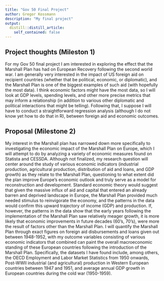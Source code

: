 ```yaml
---
title: "Gov 50 Final Project"
author: Gregor Kossmann
description: "My final project"
output:
  distill::distill_article:
    self_contained: false
---
```




## Project thoughts (Mileston 1)

For my Gov 50 final project I am interested in exploring the effect that the Marshall Plan has had on European Recovery following the second world war. I am generally very interested in the impact of US foreign aid on recipient countries (whether that be political, economic, or diplomatic), and the Marshall Plan is one of the biggest examples of such aid (with hopefully the most data). I think economic factors might have the most data, so I will look at GDP levels, spending levels, and other more precise metrics that may inform a relationship (in addition to various other diplomatic and political interactions that might be telling). Following that, I suppose I will have to conduct a straightforward regression analysis (although I do not know yet how to do that in R), between foreign aid and economic outcomes. 

## Proposal (Milestone 2)

My interest in the Marshall plan has narrowed down more specifically to investigating the economic impact of the Marshall Plan on Europe, which I will attempt to do by analyzing a variety of economic measures found on Statista and CESSDA. Although not finalized, my research question will center around the study of various economic indicators (industrial production, agricultural production, distribution of aid and loans, and GDP growth) as they relate to the Marshall Plan, questioning to what extent did the plan improve Europe's economic outlook and truly serve as a model for reconstruction and development. Standard economic theory would suggest that given the massive influx of aid and capital that entered an already barren and deprived landscape in Europe, the Marshall Plan provided much needed stimulus to reinvigorate the economy, and the patterns in the data would confirm this upward trajectory of income (GDP) and production. If, however, the patterns in the data show that the early years following the implementation of the Marshall Plan saw relatively meager growth, it is more likely that economic improvements in future decades (60's, 70's), were more the result of factors other than the Marshall Plan. I will quantify the Marshall Plan through exact figures on foreign aid disbursements and loans given out between 1948-1952, with my outcome variables consisting of various economic indicators that combined can paint the overall macroeconomic standing of these European countries following the introduction of the Marshall Plan. Specifically, the datasets I have found include, among others, the OECD Employment and Labor Market Statistics from 1950 onwards, Post-WWII industrial (and agricultural) production in Western European countries between 1947 and 1951, and average annual GDP growth in European countries during the cold war (1950-1959).   

